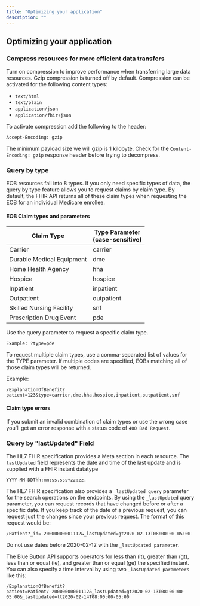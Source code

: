 ```yaml
---
title: "Optimizing your application"
description: ""
---
```


## Optimizing your application

### Compress resources for more efficient data transfers  

Turn on compression to improve performance when transferring large data resources. Gzip compression is turned off by default. Compression can be activated for the following content types:  

* `text/html`
* `text/plain`
* `application/json`
* `application/fhir+json`  

To activate compression add the following to the header:  

`Accept-Encoding: gzip`  

The minimum payload size we will gzip is 1 kilobyte. Check for the `Content-Encoding: gzip` response header before trying to decompress.  

### Query by type

EOB resources fall into 8 types. If you only need specific types of data, the query by type feature allows you to request claims by claim type. By default, the FHIR API returns all of these claim types when requesting the EOB for an individual Medicare enrollee.  

#### EOB Claim types and parameters

| Claim Type | Type Parameter<br /> (case-sensitive) |
| ---- | ---- |
| Carrier | carrier |
| Durable Medical Equipment | dme |
| Home Health Agency | hha |
| Hospice | hospice |
| Inpatient | inpatient |
| Outpatient | outpatient |
| Skilled Nursing Facility | snf |
| Prescription Drug Event | pde |

    
Use the query parameter to request a specific claim type. 
~~~
Example: ?type=pde
~~~

To request multiple claim types, use a comma-separated list of values for the TYPE parameter. If multiple codes are specified, EOBs matching all of those claim types will be returned.   

Example:  
~~~
/ExplanationOfBenefit?patient=123&type=carrier,dme,hha,hospice,inpatient,outpatient,snf  
~~~

#### Claim type errors

If you submit an invalid combination of claim types or use the wrong case you'll get an error response with a status code of `400 Bad Request`.

### Query by "lastUpdated" Field  

The HL7 FHIR specification provides a Meta section in each resource. The `lastUpdated` field represents the date and time of the last update and is supplied with a FHIR instant datatype  
~~~
YYYY-MM-DDThh:mm:ss.sss+zz:zz.  
~~~
The HL7 FHIR specification also provides a `_lastUpdated query` parameter for the search operations on the endpoints. By using the `_lastUpdated` query parameter, you can request records that have changed before or after a specific date. If you keep track of the date of a previous request, you can request just the changes since your previous request. The format of this request would be:  
~~~
/Patient?_id=-20000000001112&_lastUpdated=gt2020-02-13T08:00:00-05:00  
~~~

Do not use dates before 2020-02-12 with the `_lastUpdated parameter`. 

The Blue Button API supports operators for less than (lt), greater than (gt), less than or equal (le), and greater than or equal (ge) the specified instant. You can also specify a time interval by using two `_lastUpdated parameters` like this:  
~~~
/ExplanationOfBenefit?patient=Patient/-20000000001112&_lastUpdated=gt2020-02-13T08:00:00-05:00&_lastUpdated=lt2020-02-14T08:00:00-05:00
~~~
